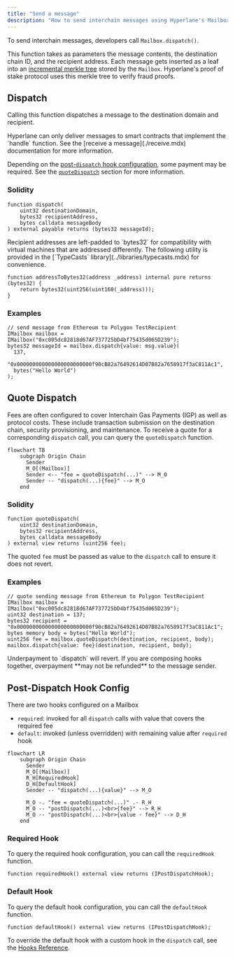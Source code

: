 ```yaml
---
title: "Send a message"
description: "How to send interchain messages using Hyperlane's Mailbox.dispatch() function"
---
```


To send interchain messages, developers call `Mailbox.dispatch()`.

This function takes as parameters the message contents, the destination chain ID, and the recipient address. Each message gets inserted as a leaf into an [incremental merkle tree](https://medium.com/@josephdelong/ethereum-2-0-deposit-merkle-tree-13ec8404ca4f) stored by the `Mailbox`. Hyperlane's proof of stake protocol uses this merkle tree to verify fraud proofs.

## Dispatch

Calling this function dispatches a message to the destination domain and recipient.

<Warning>
  Hyperlane can only deliver messages to smart contracts that implement the
  `handle` function. See the [receive a message](./receive.mdx) documentation
  for more information.
</Warning>

Depending on the [post-`dispatch` hook configuration](#post-dispatch-hook-config), some payment may be required. See the [`quoteDispatch`](#quote-dispatch) section for more information.

### Solidity

```solidity
function dispatch(
    uint32 destinationDomain,
    bytes32 recipientAddress,
    bytes calldata messageBody
) external payable returns (bytes32 messageId);
```

<Info>
Recipient addresses are left-padded to `bytes32` for compatibility with virtual machines that are addressed differently. The following utility is provided in the [`TypeCasts` library](../libraries/typecasts.mdx) for convenience.

```solidity
function addressToBytes32(address _address) internal pure returns (bytes32) {
    return bytes32(uint256(uint160(_address)));
}
```

</Info>

### Examples

```solidity
// send message from Ethereum to Polygon TestRecipient
IMailbox mailbox = IMailbox("0xc005dc82818d67AF737725bD4bf75435d065D239");
bytes32 messageId = mailbox.dispatch{value: msg.value}(
  137,
  "0x000000000000000000000000f90cB82a76492614D07B82a7658917f3aC811Ac1",
  bytes("Hello World")
);
```

## Quote Dispatch

Fees are often configured to cover Interchain Gas Payments (IGP) as well as protocol costs. These include transaction submission on the destination chain, security provisioning, and maintenance. To receive a quote for a corresponding `dispatch` call, you can query the `quoteDispatch` function.

```mermaid
flowchart TB
    subgraph Origin Chain
      Sender
      M_O[(Mailbox)]
      Sender <-- "fee = quoteDispatch(...)" --> M_O
      Sender -- "dispatch(...){fee}" --> M_O
    end
```

### Solidity

```solidity
function quoteDispatch(
    uint32 destinationDomain,
    bytes32 recipientAddress,
    bytes calldata messageBody
) external view returns (uint256 fee);
```

The quoted `fee` must be passed as value to the `dispatch` call to ensure it does not revert.

### Examples

```solidity
// quote sending message from Ethereum to Polygon TestRecipient
IMailbox mailbox = IMailbox("0xc005dc82818d67AF737725bD4bf75435d065D239");
uint32 destination = 137;
bytes32 recipient = "0x000000000000000000000000f90cB82a76492614D07B82a7658917f3aC811Ac1";
bytes memory body = bytes("Hello World");
uint256 fee = mailbox.quoteDispatch(destination, recipient, body);
mailbox.dispatch{value: fee}(destination, recipient, body);
```

<Warning>
  Underpayment to `dispatch` will revert. If you are composing hooks together,
  overpayment **may not be refunded** to the message sender.
</Warning>

## Post-Dispatch Hook Config

There are two hooks configured on a Mailbox

- `required`: invoked for all `dispatch` calls with value that covers the required fee
- `default`: invoked (unless overridden) with remaining value after `required` hook

```mermaid
flowchart LR
    subgraph Origin Chain
      Sender
      M_O[(Mailbox)]
      R_H[RequiredHook]
      D_H[DefaultHook]
      Sender -- "dispatch(...){value}" --> M_O

      M_O -. "fee = quoteDispatch(...)" .- R_H
      M_O -- "postDispatch(...)<br>{fee}" --> R_H
      M_O -- "postDispatch(...)<br>{value - fee}" --> D_H
    end
```

### Required Hook

To query the required hook configuration, you can call the `requiredHook` function.

```solidity
function requiredHook() external view returns (IPostDispatchHook);
```

### Default Hook

To query the default hook configuration, you can call the `defaultHook` function.

```solidity
function defaultHook() external view returns (IPostDispatchHook);
```

To override the default hook with a custom hook in the `dispatch` call, see the [Hooks Reference](../hooks/overview.mdx).
